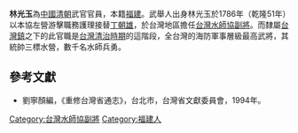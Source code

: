 '''林光玉'''為[[中國|中國]][[清朝|清朝]]武官官員，本籍[[福建|福建]]。武舉人出身林光玉於1786年（乾隆51年）以本協左營游擊職務護理接替[[丁朝雄|丁朝雄]]，於台灣地區擔任[[台灣水師協|台灣水師協]][[副將|副將]]。而隸屬[[台灣鎮|台灣鎮]]之下的此官職是[[台灣清治時期|台灣清治時期]]的這階段，全台灣的海防軍事層級最高武將，其統帥三標水營，數千名水師兵勇。
{{start box}}
{{s-before|[[丁朝雄|丁朝雄]]}}
{{s-title|[[台灣水師協|台灣水師協]][[副將|副將]]|1786年上任}}
{{s-after|[[卓威光|卓威光]]}}
{{end box}}

==參考文獻==
*劉寧顏編，《重修台灣省通志》，台北市，台灣省文獻委員會，1994年。

[[Category:台灣水師協副將|Category:台灣水師協副將]]
[[Category:福建人|Category:福建人]]
{{清朝人物小作品}}